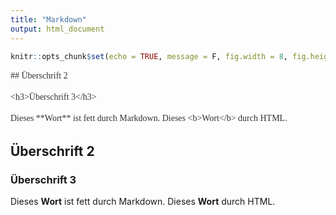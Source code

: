 ```yaml
---
title: "Markdown"
output: html_document
---
```


```r
knitr::opts_chunk$set(echo = TRUE, message = F, fig.width = 8, fig.height = 8)


```


<style>
.chunk {
  color: #333;
  background-color: "white";
  border-radius: 0px;
  margin: 0 0 10px;
  display: block;
  font-size: 14px;
  line-height: 1.42857143;
  font-family: Monaco;
  }
.chunk a{
  color: #333;
  text-decoration: none; 
}
</style>
<div class="chunk" width=100%>

&num;&num; Überschrift 2

&lt;h3&gt;Überschrift 3&lt;/h3&gt;

Dieses &ast;&ast;Wort&ast;&ast; ist fett durch Markdown. Dieses &lt;b&gt;Wort&lt;/b&gt; durch HTML. 

</div>

## Überschrift 2

<h3>Überschrift 3</h3>

Dieses **Wort** ist fett durch Markdown. Dieses **Wort** durch HTML. 



